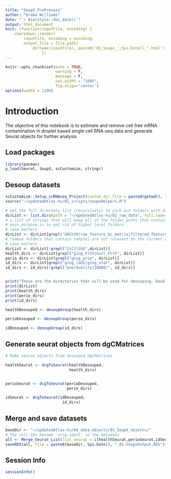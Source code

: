 ```yaml
---
title: "SoupX_PreProcess"
author: "Drake Williams"
date: "`r BiocStyle::doc_date()`"
output: html_document
knit: (function(inputFile, encoding) { 
    rmarkdown::render(
        inputFile, encoding = encoding, 
        output_file = file.path(
            dirname(inputFile), paste0('01_Soupx_',Sys.Date(),'.html'))) 
                })
---
```


```r
knitr::opts_chunk$set(echo = TRUE,
                      warning = F,
                      message = F, 
                      out.width = "100%", 
                      fig.align='center')
options(width = 1200)
```

# Introduction

The objective of this notebook is to estimate and remove cell free mRNA contamination in droplet based single cell RNA-seq data and generate Seurat objects for further analysis

## Load packages

```r
library(pacman)
p_load(Seurat, SoupX, scCustomize, stringr)
```

## Desoup datasets
```r
scCustomize::Setup_scRNAseq_Project(custom_dir_file = paste0(getwd(), "/scSeq_dirs.csv"))
source("~/updatedAtlas-hu/01_scripts/soupxHelpers.R")

# get the full directory list (recursively) to pick out folders with data to be analyzed
dirList <- list.dirs(path = "~/updatedAtlas-hu/02_raw_data", full.names = TRUE, recursive = TRUE)
# a list of strings that will keep all of the folder paths that contain sequencing information
# main purpose is to get rid of higher level folders
# case matters
dirList <- dirList[grepl("GRCh38|raw_feature_bc_matrix|filtered_feature_bc_matrix", dirList)]
# remove folders that contain samples are not relevant to the current analysis
# case matters
dirList <- dirList[!grepl("Col2|GSE",dirList)]
health_dirs <- dirList[grepl("ging_hlth|bucl_hlth", dirList)]
perio_dirs <- dirList[grepl("ging_prio", dirList)]
id_dirs <- dirList[grepl("ging_lad1|ging_stat", dirList)]
id_dirs <- id_dirs[!grepl("poorQuality|ID080/", id_dirs)]


print("These are the directories that will be used for desouping. Double check for errors.")
print(dirList)
print(health_dirs)
print(perio_dirs)
print(id_dirs)

healthDesouped <- desoupGroup(health_dirs)

perioDesouped <- desoupGroup(perio_dirs)

idDesouped <- desoupGroup(id_dirs)
```

## Generate seurat objects from dgCMatrices
```r
# Make seurat objects from desouped dgCMatrices

healthSeurat <- dcgToSeurat(healthDesouped,
                            health_dirs)


perioSeurat <- dcgToSeurat(perioDesouped,
                           perio_dirs)

idSeurat <- dcgToSeurat(idDesouped,
                         id_dirs)

```

## Merge and save datasets
```r
baseDir <- "~/updatedAtlas-hu/04_data_objects/01_SoupX_objects/"
# The cell IDs become 'orig.ident' in the metadata
all <- Merge_Seurat_List(list_seurat = c(healthSeurat,perioSeurat,idSeurat))
saveRDS(all, file = paste0(baseDir, Sys.Date(), "_01-SoupxOutput.RDS"))

```

## Session Info
```r
sessionInfo()
```

